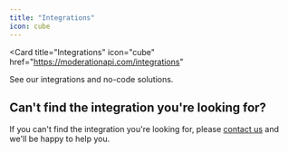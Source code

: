 ```yaml
---
title: "Integrations"
icon: cube
---
```


<Card
  title="Integrations"
  icon="cube"
  href="https://moderationapi.com/integrations"
>
  See our integrations and no-code solutions.
</Card>

## Can't find the integration you're looking for?

If you can't find the integration you're looking for, please [contact us](https://moderationapi.com/sales) and we'll be happy to help you.
